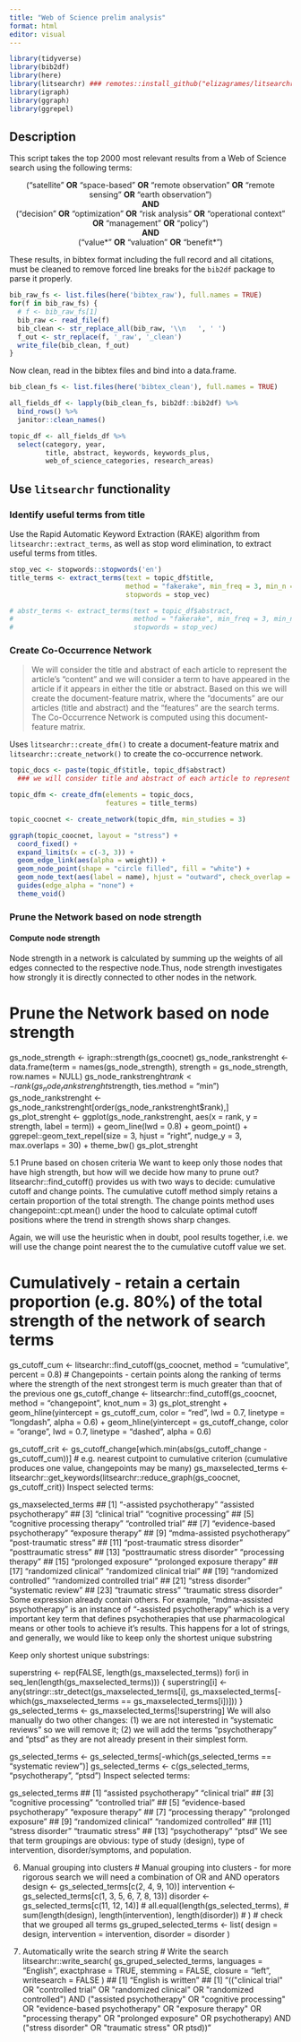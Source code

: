 ```yaml
---
title: "Web of Science prelim analysis"
format: html
editor: visual
---
```


```r
library(tidyverse)
library(bib2df)
library(here)
library(litsearchr) ### remotes::install_github("elizagrames/litsearchr", ref = "main")
library(igraph)
library(ggraph)
library(ggrepel)
```

## Description

This script takes the top 2000 most relevant results from a Web of Science search using the following terms:

<center>
("satellite" <b>OR</b> "space-based" <b>OR</b> "remote observation" <b>OR</b> "remote sensing" <b>OR</b> "earth observation")
<br><b>AND</b><br>
("decision" <b>OR</b> "optimization" <b>OR</b> "risk analysis" <b>OR</b> "operational context" <b>OR</b> “management” <b>OR</b> “policy”)
<br><b>AND</b><br>
(“value\*” <b>OR</b> “valuation” <b>OR</b> “benefit\*”)
</center>

These results, in bibtex format including the full record and all citations, must be cleaned to remove forced line breaks for the `bib2df` package to parse it properly.

```r
bib_raw_fs <- list.files(here('bibtex_raw'), full.names = TRUE)
for(f in bib_raw_fs) {
  # f <- bib_raw_fs[1]
  bib_raw <- read_file(f)
  bib_clean <- str_replace_all(bib_raw, '\\n   ', ' ')
  f_out <- str_replace(f, '_raw', '_clean')
  write_file(bib_clean, f_out)
}
```

Now clean, read in the bibtex files and bind into a data.frame.

```r
bib_clean_fs <- list.files(here('bibtex_clean'), full.names = TRUE)

all_fields_df <- lapply(bib_clean_fs, bib2df::bib2df) %>%
  bind_rows() %>%
  janitor::clean_names()

topic_df <- all_fields_df %>%
  select(category, year, 
         title, abstract, keywords, keywords_plus, 
         web_of_science_categories, research_areas)
```

## Use `litsearchr` functionality

### Identify useful terms from title

Use the Rapid Automatic Keyword Extraction (RAKE) algorithm from `litsearchr::extract_terms`, as well as stop word elimination, to extract useful terms from titles.

```r
stop_vec <- stopwords::stopwords('en')
title_terms <- extract_terms(text = topic_df$title,
                             method = "fakerake", min_freq = 3, min_n = 2,
                             stopwords = stop_vec)

# abstr_terms <- extract_terms(text = topic_df$abstract,
#                              method = "fakerake", min_freq = 3, min_n = 2,
#                              stopwords = stop_vec)
```
 

### Create Co-Occurrence Network

>We will consider the title and abstract of each article to represent the article’s “content” and we will consider a term to have appeared in the article if it appears in either the title or abstract. Based on this we will create the document-feature matrix, where the “documents” are our articles (title and abstract) and the “features” are the search terms. The Co-Occurrence Network is computed using this document-feature matrix.

Uses `litsearchr::create_dfm()` to create a document-feature matrix and `litsearchr::create_network()` to create the co-occurrence network.

```r
topic_docs <- paste(topic_df$title, topic_df$abstract) 
  ### we will consider title and abstract of each article to represent the article's "content"

topic_dfm <- create_dfm(elements = topic_docs, 
                        features = title_terms)

topic_coocnet <- create_network(topic_dfm, min_studies = 3)

ggraph(topic_coocnet, layout = "stress") +
  coord_fixed() +
  expand_limits(x = c(-3, 3)) +
  geom_edge_link(aes(alpha = weight)) +
  geom_node_point(shape = "circle filled", fill = "white") +
  geom_node_text(aes(label = name), hjust = "outward", check_overlap = TRUE) +
  guides(edge_alpha = "none") +
  theme_void()
```



 

### Prune the Network based on node strength

#### Compute node strength
Node strength in a network is calculated by summing up the weights of all edges connected to the respective node.Thus, node strength investigates how strongly it is directly connected to other nodes in the network.

# Prune the Network based on node strength
gs_node_strength <- igraph::strength(gs_coocnet)
gs_node_rankstrenght <- data.frame(term = names(gs_node_strength), strength = gs_node_strength, row.names = NULL)
gs_node_rankstrenght$rank <- rank(gs_node_rankstrenght$strength, ties.method = "min")
gs_node_rankstrenght <- gs_node_rankstrenght[order(gs_node_rankstrenght$rank),]
gs_plot_strenght <-
ggplot(gs_node_rankstrenght, aes(x = rank, y = strength, label = term)) +
geom_line(lwd = 0.8) +
geom_point() +
ggrepel::geom_text_repel(size = 3, hjust = "right", nudge_y = 3, max.overlaps = 30) +
theme_bw()
gs_plot_strenght

5.1 Prune based on chosen criteria
We want to keep only those nodes that have high strength, but how will we decide how many to prune out? litsearchr::find_cutoff() provides us with two ways to decide: cumulative cutoff and change points. The cumulative cutoff method simply retains a certain proportion of the total strength. The change points method uses changepoint::cpt.mean() under the hood to calculate optimal cutoff positions where the trend in strength shows sharp changes.

Again, we will use the heuristic when in doubt, pool results together, i.e. we will use the change point nearest the to the cumulative cutoff value we set.

# Cumulatively - retain a certain proportion (e.g. 80%) of the total strength of the network of search terms
gs_cutoff_cum <- litsearchr::find_cutoff(gs_coocnet, method = "cumulative", percent = 0.8)
# Changepoints - certain points along the ranking of terms where the strength of the next strongest term is much greater than that of the previous one
gs_cutoff_change <- litsearchr::find_cutoff(gs_coocnet, method = "changepoint", knot_num = 3)
gs_plot_strenght +
geom_hline(yintercept = gs_cutoff_cum, color = "red", lwd = 0.7, linetype = "longdash", alpha = 0.6) +
geom_hline(yintercept = gs_cutoff_change, color = "orange", lwd = 0.7, linetype = "dashed", alpha = 0.6)

gs_cutoff_crit <- gs_cutoff_change[which.min(abs(gs_cutoff_change - gs_cutoff_cum))] # e.g. nearest cutpoint to cumulative criterion (cumulative produces one value, changepoints may be many)
gs_maxselected_terms <- litsearchr::get_keywords(litsearchr::reduce_graph(gs_coocnet, gs_cutoff_crit))
Inspect selected terms:

gs_maxselected_terms
## [1] "-assisted psychotherapy" "assisted psychotherapy"
## [3] "clinical trial" "cognitive processing"
## [5] "cognitive processing therapy" "controlled trial"
## [7] "evidence-based psychotherapy" "exposure therapy"
## [9] "mdma-assisted psychotherapy" "post-traumatic stress"
## [11] "post-traumatic stress disorder" "posttraumatic stress"
## [13] "posttraumatic stress disorder" "processing therapy"
## [15] "prolonged exposure" "prolonged exposure therapy"
## [17] "randomized clinical" "randomized clinical trial"
## [19] "randomized controlled" "randomized controlled trial"
## [21] "stress disorder" "systematic review"
## [23] "traumatic stress" "traumatic stress disorder"
Some expression already contain others. For example, “mdma-assisted psychotherapy” is an instance of “-assisted psychotherapy” which is a very important key term that defines psychotherapies that use pharmacological means or other tools to achieve it’s results. This happens for a lot of strings, and generally, we would like to keep only the shortest unique substring

Keep only shortest unique substrings:

superstring <- rep(FALSE, length(gs_maxselected_terms))
for(i in seq_len(length(gs_maxselected_terms))) {
superstring[i] <- any(stringr::str_detect(gs_maxselected_terms[i], gs_maxselected_terms[-which(gs_maxselected_terms == gs_maxselected_terms[i])]))
}
gs_selected_terms <- gs_maxselected_terms[!superstring]
We will also manually do two other changes: (1) we are not interested in “systematic reviews” so we will remove it; (2) we will add the terms “psychotherapy” and “ptsd” as they are not already present in their simplest form.

gs_selected_terms <- gs_selected_terms[-which(gs_selected_terms == "systematic review")]
gs_selected_terms <- c(gs_selected_terms, "psychotherapy", "ptsd")
Inspect selected terms:

gs_selected_terms
## [1] "assisted psychotherapy" "clinical trial"
## [3] "cognitive processing" "controlled trial"
## [5] "evidence-based psychotherapy" "exposure therapy"
## [7] "processing therapy" "prolonged exposure"
## [9] "randomized clinical" "randomized controlled"
## [11] "stress disorder" "traumatic stress"
## [13] "psychotherapy" "ptsd"
We see that term groupings are obvious: type of study (design), type of intervention, disorder/symptoms, and population.

 

6. Manual grouping into clusters
# Manual grouping into clusters - for more rigorous search we will need a combination of OR and AND operators
design <- gs_selected_terms[c(2, 4, 9, 10)]
intervention <- gs_selected_terms[c(1, 3, 5, 6, 7, 8, 13)]
disorder <- gs_selected_terms[c(11, 12, 14)]
# all.equal(length(gs_selected_terms),
# sum(length(design), length(intervention), length(disorder))
# ) # check that we grouped all terms
gs_gruped_selected_terms <- list(
design = design,
intervention = intervention,
disorder = disorder
)
 

7. Automatically write the search string
# Write the search
litsearchr::write_search(
gs_gruped_selected_terms,
languages = "English",
exactphrase = TRUE,
stemming = FALSE,
closure = "left",
writesearch = FALSE
)
## [1] "English is written"
## [1] "((\"clinical trial\" OR \"controlled trial\" OR \"randomized clinical\" OR \"randomized controlled\") AND (\"assisted psychotherapy\" OR \"cognitive processing\" OR \"evidence-based psychotherapy\" OR \"exposure therapy\" OR \"processing therapy\" OR \"prolonged exposure\" OR psychotherapy) AND (\"stress disorder\" OR \"traumatic stress\" OR ptsd))"
 